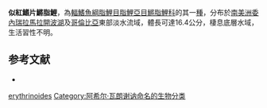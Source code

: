 {{Speciesbox
| image = Piabucina Erythrinoides.jpg
| status = NE
| status_system = IUCN3.1
| genus = Piabucina
| species = erythrinoides
| authority = [[Achille_Valenciennes|Valenciennes]], 1850
| synonyms = *''Lebiasina erythrinoides''<br /><small>Valenciennes, 1850</small>
}}
'''似紅鰭片鱂脂鯉'''，為[[輻鰭魚綱|輻鰭魚綱]][[脂鯉目|脂鯉目]][[脂鯉亞目|脂鯉亞目]][[鱂脂鯉科|鱂脂鯉科]]的其一[[種|種]]，分布於[[南美洲|南美洲]][[委內瑞拉|委內瑞拉]][[馬拉開波湖|馬拉開波湖]]及[[哥倫比亞|哥倫比亞]]東部淡水流域，體長可達16.4公分，棲息底層水域，生活習性不明。

==参考文献==
{{refbegin}}
*{{FishBase_species|genus=Piabucina|species=erythrinoides|year=2013|month=10}}
{{refend}}
{{Taxonbar|from=Q6417865}}

[[Category:片鱂脂鯉屬|erythrinoides]]
[[Category:阿希尔·瓦朗谢讷命名的生物分类|Category:阿希尔·瓦朗谢讷命名的生物分类]]